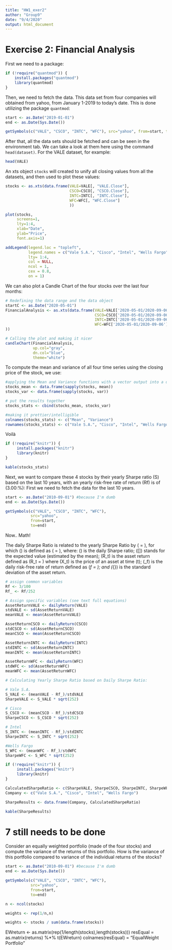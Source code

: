 ```yaml
---
title: "HW1_exer2"
author: "Group9"
date: "9/4/2020"
output: html_document
---
```


# Exercise 2: Financial Analysis

First we need to a package:

```r

if (!require("quantmod")) {
    install.packages("quantmod")
    library(quantmod)
}

```

Then, we need to fetch the data. This data set from four companies will obtained from yahoo, from January 1-2019 to today's date. This is done utilizing the package `quantmod`:

```r

start <- as.Date("2019-01-01")
end <- as.Date(Sys.Date()) 

getSymbols(c("VALE", "CSCO", "INTC", "WFC"), src="yahoo", from=start, to=end)

```

After that, all the data sets should be fetched and can be seen in the environment tab. We can take a look at them here using the command `head(dataset)`. For the VALE dataset, for example:

```r

head(VALE)

```

An xts object `stocks` will created to unify all closing values from all the datasets, and then used to plot these values:

```r

stocks <- as.xts(data.frame(VALE=VALE[, "VALE.Close"],
                            CSCO=CSCO[, "CSCO.Close"],
                            INTC=INTC[, "INTC.Close"],
                            WFC=WFC[, "WFC.Close"]
                            ))
```

```r

plot(stocks,
     screens=1,
     lty=1:4,
     xlab="Date",
     ylab="Price",
     font.axis=1)
```

```r

addLegend(legend.loc = "topleft",
          legend.names = c("Vale S.A.", "Cisco", "Intel", "Wells Fargo"),
          lty= 1:4,
          col = NULL,
          ncol = 1,
          cex = 0.8,
          on = 1)
```

We can also plot a Candle Chart of the four stocks over the last four months:

```r

# Redefining the data range and the data object
startC <- as.Date("2020-05-01")
FinancialAnalysis <- as.xts(data.frame(VALE=VALE['2020-05-01/2020-09-06'],
                                       CSCO=CSCO['2020-05-01/2020-09-06'],
                                       INTC=INTC['2020-05-01/2020-09-06'],
                                       WFC=WFC['2020-05-01/2020-09-06']
))

# Calling the plot and making it nicer
candleChart(FinancialAnalysis,
            up.col="gray",
            dn.col="blue",
            theme="white")
```

To compute the mean and variance of all four time series using the closing price of the stock, we use:

```r

#applying the Mean and Variance functions with a vector output into a data.frame object
stocks_mean <- data.frame(sapply(stocks, mean)) 
stocks_var <- data.frame(sapply(stocks, var))

# put the results together
stocks_stats <- cbind(stocks_mean, stocks_var) 

#making it prettier/intelligible
colnames(stocks_stats) <- c("Mean", "Variance")
rownames(stocks_stats) <- c("Vale S.A.", "Cisco", "Intel", "Wells Fargo")

```     

<!--
dimnames(stocks_stats)[names(stocks_stats) == "VALE.Close"] <- "Vale S.A."
dimnames(stocks_stats)[names(stocks_stats) == "CSCO.Close"] <- "Cisco"
dimnames(stocks_stats)[names(stocks_stats) == "INTC.Close"] <- "Intel"
dimnames(stocks_stats)[dimnames(stocks_stats) == "WFC.Close"] <- "Wells Fargo"
-->

Voilà

```r

if (!require("knitr")) {
     install.packages("knitr")
     library(knitr)
}

kable(stocks_stats)
```
<!--
WHY THIS DOES NOT WORK?
stock_stats_kable <- knitr::kable(head(stocks_stats), "html")
kable_styling(stock_stats_kable, full_width=FALSE, position="center")
-->

Next, we want to compare these 4 stocks by their yearly Sharpe ratio \(S\) based on the last 10 years, with an yearly risk-free rate of return \(Rf\) is of \(3.00\:\%\): First we need to fetch the data for the last 10 years.

```r

start <- as.Date("2010-09-01") #because I'm dumb
end <- as.Date(Sys.Date()) 

getSymbols(c("VALE", "CSCO", "INTC", "WFC"),
           src="yahoo",
           from=start,
           to=end)

```
Now.. Math!

The daily Sharpe Ratio is related to the yearly Sharpe Ratio by \(\tilde{S} = \frac{S}{\sqrt{252}}\), for which \(\tilde{S}\) is defined as
\(\tilde{S} = \frac{\mathbb{E}[R_t - \tilde{R}_f]}{\sigma_{\mu}}\), where:
\(\tilde{S}\) is the daily Sharpe ratio;
\(\mathbb{E}[\cdot]\) stands for the expected value (estimated by the mean);
\(R_t\) is the asset return defined as \(R_t = \frac{X_t - X_{t-1}}{X_{t-1}}\) where \(X_t\) is the price of an asset at time \(t\);
\(\tilde{R}_f\) is the daily risk-free rate of return defined as \(\tilde{R}_f = \frac{R_f}{252}\); and
\(\sigma_{\mu}\) is the standard deviation of the asset return.

```r

# assign common variables
Rf <- 3/100
Rf_ <- Rf/252

# Assign specific variables (see text full equations)
AssetReturnVALE <- dailyReturn(VALE)
stdVALE <- sd(AssetReturnVALE)
meanVALE <- mean(AssetReturnVALE)

AssetReturnCSCO <- dailyReturn(CSCO)
stdCSCO <- sd(AssetReturnCSCO)
meanCSCO <- mean(AssetReturnCSCO)

AssetReturnINTC <- dailyReturn(INTC)
stdINTC <- sd(AssetReturnINTC)
meanINTC <- mean(AssetReturnINTC)

AssetReturnWFC <- dailyReturn(WFC)
stdWFC <- sd(AssetReturnWFC)
meanWFC <- mean(AssetReturnWFC)

# Calculating Yearly Sharpe Ratio based on Daily Sharpe Ratio:

# Vale S.A.
S_VALE <- (meanVALE - Rf_)/stdVALE
SharpeVALE <- S_VALE * sqrt(252)

# Cisco
S_CSCO <- (meanCSCO - Rf_)/stdCSCO
SharpeCSCO <- S_CSCO * sqrt(252)

# Intel
S_INTC <- (meanINTC - Rf_)/stdINTC
SharpeINTC <- S_INTC * sqrt(252)

#Wells Fargo
S_WFC <- (meanWFC - Rf_)/stdWFC
SharpeWFC <- S_WFC * sqrt(252)
```

```r

if (!require("knitr")) {
     install.packages("knitr")
     library(knitr)
}

CalculatedSharpeRatio <- c(SharpeVALE, SharpeCSCO, SharpeINTC, SharpeWFC)
Company <- c("Vale S.A.", "Cisco", "Intel", "Wells Fargo")

SharpeResults <- data.frame(Company, CalculatedSharpeRatio)

kable(SharpeResults)

```

# 7 still needs to be done

Consider an equally weighted portfolio (made of the four stocks) and compute the variance of the returns of this portfolio. How is the variance of this portfolio compared to variance of the individual returns of the stocks?
     
```r

start <- as.Date("2010-09-01") #because I'm dumb
end <- as.Date(Sys.Date()) 

getSymbols(c("VALE", "CSCO", "INTC", "WFC"),
           src="yahoo",
           from=start,
           to=end)

```

```r

n <- ncol(stocks)

weights <- rep(1/n,n)

weights <- stocks / sum(data.frame(stocks))


```

EWreturn <- as.matrix(rep(1/length(stocks),length(stocks)))
resEqual = as.matrix(returns) %*% t(EWreturn)
colnames(resEqual) = “EqualWeight Portfolio”
